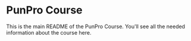 # PunPro Course

This is the main README of the PunPro Course. You'll see all the needed information about the
course here.

